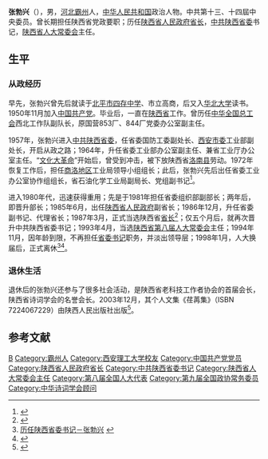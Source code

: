 '''张勃兴'''（{{bd|1930年|8月|catIdx=Z}}），男，[[河北省|河北]][[霸州市|霸州]]人，[[中华人民共和国|中华人民共和国]]政治人物。中共第十三、十四屆中央委员。曾长期担任陕西省党政要职；历任[[陕西省人民政府|陕西省人民政府]][[省长|省长]]，[[中共陕西省委|中共陕西省委]]书记，[[陕西省人大常委会|陕西省人大常委会]]主任。

== 生平 ==
=== 从政经历 ===
早先，张勃兴曾先后就读于[[北平市|北平市]][[四存中学|四存中学]]、市立高商，后又入[[华北大学|华北大学]]读书。1950年11月加入[[中国共产党|中国共产党]]。毕业后，一直在[[陕西省|陕西省]]工作。曾历任[[中华全国总工会|中华全国总工会]]西北工作队副队长，原国营853厂、844厂党委办公室副主任。

1957年，张勃兴进入[[中共陕西省委|中共陕西省委]]，任省委国防工委副处长、[[中共西安市委|西安市委]]工业部副处长，开启从政之路；1964年，升任省委工业部办公室副主任、兼省工业厅办公室主任。“[[文化大革命|文化大革命]]”开始后，曾受到冲击，被下放陕西省[[洛南县|洛南县]]劳动。1972年恢复工作后，担任[[商洛市|商洛地区]]工业局领导小组组长；此后，张勃兴先后出任省委工业办公室协作组组长，省石油化学工业局副局长、党组副书记<ref>{{Cite book|title=张姓历代名人 上|last=刘巧云，张俊朴编著|first=|publisher=世界文明出版社|year=2004.08|isbn=9268585853|location=|pages=308}}</ref>。

进入1980年代，迅速获得重用；先是于1981年担任省委组织部副部长；两年后，即晋升部长；1985年6月，出任[[陕西省人民政府|陕西省人民政府]]副省长；1986年12月，升任省委副书记、代理省长；1987年3月，正式当选陕西省[[省长|省长]]<ref>{{Cite book|title=霸州人物志|last=袁宏新，蔡福利主编；霸州人物志编纂委员会编|first=|publisher=河北人民出版社|year=2002.12|isbn=7-202-03336-4|location=石家庄|pages=215}}</ref>；仅五个月后，就再次晋升中共陕西省委书记；1993年4月，当选[[陕西省第八届人大常委会|陕西省第八届人大常委会]]主任；1994年11月，因年龄到限，不再担任[[省委书记|省委书记]]职务，并淡出领导层；1998年1月，人大换届后，正式离休<ref>[http://www.zt360.cn/jgzyjl/ljjl/ssqdwsj/2012/06/12/13355716031.html 历任陕西省委书记－张勃兴] {{webarchive|url=https://web.archive.org/web/20150930071417/http://www.zt360.cn/jgzyjl/ljjl/ssqdwsj/2012/06/12/13355716031.html |date=2015-09-30 }}</ref><ref>{{Cite book|title=中国共产党历届中央委员大辞典 1921-2003|last=中共中央组织部，中共中央党史研究室编|first=|publisher=中共党史出版社|year=2004.11|isbn=7-80136-946-7|location=北京|pages=1006}}</ref>。

=== 退休生活 ===
退休后的张勃兴还参与了很多社会活动，是陕西省老科技工作者协会的首届会长，陕西省诗词学会的名誉会长。2003年12月，其个人文集《荏苒集》（ISBN 7224067229）由陕西人民出版社出版<ref>{{Cite book|title=历代咏陕诗词曲集成 近现代部分 上|last=陕西省地方志办公室编|first=|publisher=三秦出版社|year=2007.12|isbn=978-7-80736-294-4|location=西安|pages=760}}</ref>。

== 参考文献 ==
{{reflist}}

{{start box}}
{{s-par|prc-lpc}}
{{s-before|[[李溪溥|李溪溥]]}}
{{s-title|[[陕西省人民代表大会常务委员会|陕西省人民代表大会常务委员会]]主任| 第八届 1993年4月－1998年1月}}
{{s-after|[[李建国_(1946年)|李建国]]}}
{{s-ppo|{{cpc}}}}
{{s-before|[[白纪年|白纪年]]}}
{{s-title|[[中国共产党陕西省委员会|中国共产党陕西省委员会]]书记| 1987年8月－1994年11月}}
{{s-after|[[安启元|安启元]]}}
{{s-gov|prc}}
{{s-before|[[李庆伟_(中共官员)|李庆伟]]}}
{{s-title|[[陕西省人民政府|陕西省人民政府]][[陕西省省长列表|省长]]|1986年12月－1987年9月<br>（1986年12月－1987年3月代理）}}
{{s-after|[[侯宗宾|侯宗宾]]}}
{{end box}}

{{中华人民共和国陕西省地方领导人|nocat}}
{{陕西行政长官}}
{{Navboxes
| title  = 张勃兴在[[中华诗词学会|中华诗词学会]]的职务
| list1  =
{{中华诗词学会第三届理事会}}
{{中华诗词学会第四届理事会}}
}}

{{Authority control}}
{{DEFAULTSORT:Zhang张}}
[[Category:张姓|B]]
[[Category:霸州人|Category:霸州人]]
[[Category:西安理工大学校友|Category:西安理工大学校友]]
[[Category:中国共产党党员|Category:中国共产党党员]]
[[Category:陕西省人民政府省长|Category:陕西省人民政府省长]]
[[Category:中共陕西省委书记|Category:中共陕西省委书记]]
[[Category:陕西省人大常委会主任|Category:陕西省人大常委会主任]]
[[Category:第八届全国人大代表|Category:第八届全国人大代表]]
[[Category:第九届全国政协常务委员|Category:第九届全国政协常务委员]]
[[Category:中华诗词学会顾问|Category:中华诗词学会顾问]]
